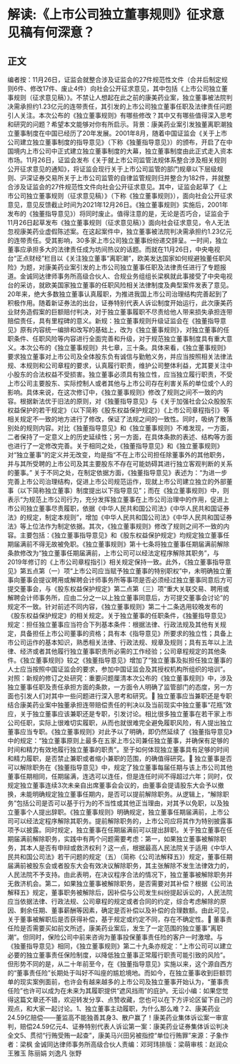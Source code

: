 # 解读:《上市公司独立董事规则》征求意见稿有何深意？
## 正文
编者按：11月26日，证监会就整合涉及证监会的27件规范性文件（合并后制定规则6件、修改17件、废止4件）向社会公开征求意见，其中包括《上市公司独立董事规则（征求意见稿）》。不禁让人想起在此之前的康美药业案，独立董事被法院判决需承担约1.23亿元的连带责任，其引发的上市公司独立董事任职及法律责任问题引人关注。本次公布的《独立董事规则》有哪些修改？其中又有哪些值得深入思考和研究的问题？希望本文能够对你有所启示。背景：康美药业案引发独董离职潮独立董事制度在中国已经历了20年发展。2001年8月，随着中国证监会《关于上市公司建立独立董事制度的指导意见》（下称《独董指导意见》）的颁布，开启了在中国境内上市公司中正式建立独立董事制度的大幕，独立董事制度由此正式走入资本市场。11月26日，证监会发布《关于就上市公司监管法规体系整合涉及相关规则公开征求意见的通知》，将证监会现行关于上市公司监管的部门规章以下层级规则、沪深证券交易所关于上市公司监管的自律监管规则归并整合为182件，并就整合涉及证监会的27件规范性文件向社会公开征求意见。其中，证监会起草了《上市公司独立董事规则（征求意见稿）》（下称《独立董事规则》），面向社会公开征求意见，意见反馈截止时间为2021年12月26日。《独立董事规则》实施后，2001年发布的《独董指导意见》）将同时废止。值得注意的是，无论是否巧合，证监会于11月26日起草发布《独立董事规则（征求意见稿）》面向社会征求意见，令人无法忽视康美药业虚假陈述案。在这起案件中，独立董事被法院判决需承担约1.23亿元的连带责任。受其影响，30多家上市公司独立董事纷纷递交辞呈。一时间，独立董事应承担多大的法律责任成为坊间热议的话题。而就在11月26日，中央电视台“正点财经”栏目以《关注独立董事“离职潮”，欧美发达国家如何规避独董任职风险》为题，对康美药业案引发的上市公司独立董事任职及法律责任进行了专题报道。金诚同达律师事务所高级合伙人、合规业务组组长梁枫就此事接受了中央电视台的采访，就欧美国家独立董事的任职风险相关法律制度及典型案件发表了意见。20年来，绝大多数独立董事认真履职，为推进我国上市公司治理结构完善起到了积极作用。随着新证券法的出台，证券特别代表人诉讼制度开始运行，此次康美药业财务造假案的巨额赔付判决，对于独立董事履职不尽责给他人带来损失承担连带赔偿责任，具有里程碑的意义。新规：独立董事规则升级证监会在《独董指导意见》原有内容统一编排和改写的基础上，改为《独立董事规则》，对独立董事的任职条件、任职风险等内容进行全面完善和升级，对于规范独立董事制度具有重大意义。本次公布的《独立董事规则》共七章，三十条。具体来看，《独立董事规则》要求独立董事对上市公司及全体股东负有诚信与勤勉义务，并应当按照相关法律法规、本规则和公司章程的要求，认真履行职责，维护公司整体利益，尤其要关注中小股东的合法权益不受损害。独立董事必须具有独立性，应当独立履行职责，不受上市公司主要股东、实际控制人或者其他与上市公司存在利害关系的单位或个人的影响。具体来说，在这次修订中，《独立董事规则》修改了规则之间不一致的内容。根据新法优于旧法的原则，对《独董指导意见》与《关于加强社会公众股股东权益保护的若干规定》（以下简称《股东权益保护规定》）《上市公司章程指引》等相关规定不一致的地方进行了修改，保证了法规之间的一致性。同时，吸纳了散落别处的规则内容。对比《独董指导意见》和《独立董事规则》不难发现，一方面，二者保持了一定意义上的历史延续性；另一方面，在具体条款的表述、结构等方面也进行了一定修改完善。关于相同之处，《独董指导意见》和《独立董事规则》对“独立董事”的定义并无改变，均是指“不在上市公司担任除董事外的其他职务，并与其所受聘的上市公司及其主要股东不存在可能妨碍其进行独立客观判断的关系的董事。” 关于不同之处，在制定依据方面，《独董指导意见》表述为：“为进一步完善上市公司治理结构，促进上市公司规范运作，现就上市公司建立独立的外部董事（以下简称独立董事）制度提出以下指导意见”；而在《独立董事规则》中，则表示“为规范上市公司行为，充分发挥独立董事在上市公司治理中的作用，促进上市公司独立董事尽责履职，依据《中华人民共和国公司法》《中华人民共和国证券法》的规定，制定本规则”，增加《中华人民共和国公司法》《中华人民共和国证券法》等上位法作为制定依据。其次，《独立董事规则》修改了规则之间不一致的内容。主要包括：《独立董事指导意见》和《股东权益保护规定》均规定独立董事任期届满前不得无故被免职。《独立董事规则》第十七条将独立董事任期届满前解除条款修改为“独立董事任期届满前，上市公司可以经法定程序解除其职务”，与2019年修订的《上市公司章程指引》相关规定保持一致。此外，《独立董事指导意见》第五点第（一）项“上市公司应当赋予独立董事的特别职权”中，未明确独立董事向董事会提议聘用或解聘会计师事务所等事项是否必须经过独立董事同意后方可提交董事会，与《股东权益保护规定》第二点第（三）项“重大关联交易、聘用或解聘会计师事务所，应由二分之一以上独立董事同意后，方可提交董事会讨论”的规定不一致。针对前述不同内容，《独立董事规则》第二十二条选用较晚发布的《股东权益保护规定》的相关规定。关于独立董事的任职条件，《独董指导意见》规定：担任独立董事应当符合下列基本条件：根据法律、行政法规及其他有关规定，具备担任上市公司董事的资格；具有本《指导意见》所要求的独立性；具备上市公司运作的基本知识，熟悉相关法律、行政法规、规章及规则；具有五年以上法律、经济或者其他履行独立董事职责所必需的工作经验；公司章程规定的其他条件。《独立董事规则》较之《独董指导意见》增加了“独立董事及拟担任独立董事的人士应当按照中国证监会的要求，参加中国证监会及其授权机构所组织的培训”。对照：新规的修订之处研究：重要问题厘清本次公布的《独立董事规则》中，涉及独立董事任职及责任承担方面的条款，一方面令人明确了监管部门的态度，另一方面也引发人们对其中一些问题进行深入思考和研究。🔹 独立董事应当兼职还是专职结合康美药业案中独董承担连带赔偿责任的判决以及当前现实中独立董事“花瓶”效应，关于独立董事应该兼职还是专职，引发讨论。相比很多独立董事在若干家上市公司任职，实际上很难切实履职，从而也就很难完全避免履职风险，有人提出独立董事应当专职。《独立董事规则》对此予以了明确，即仍然延续了《独董指导意见》中的规定：“独立董事原则上最多在五家上市公司兼任独立董事，并确保有足够的时间和精力有效地履行独立董事的职责”。至于如何体现独立董事具有足够的时间和精力履职，是否禁止兼职或者缩小兼职的范围，的确值得研究。🔹 独立董事是否可以解除职务在《独董指导意见》中，规定了独立董事每届任期与该上市公司其他董事任期相同，任期届满，连选可以连任，但是连任时间不得超过六年；同时，仅规定独立董事连续3次未亲自出席董事会会议的，由董事会提请股东大会予以撤换，未能明确规定独立董事任期内，是否可以提前解除职务。从逻辑上，“解除职务”包括公司是否可以基于行为的不当性或其他正当理由，对其予以免职，以及独立董事个人提出辞职。《独立董事规则》明确规定，独立董事任期届满前，上市公司可以经法定程序解除其职务。提前解除职务的，上市公司应将其作为特别披露事项予以披露。同时规定，独立董事在任期届满前可以提出辞职。关于独立董事在任期届满前解除职务，实践中有两个问题需要考虑：第一，如果独立董事被解除职务，其本人是否有申辩或救济权利？这一点，根据最高人民法院关于适用《中华人民共和国公司法》若干问题的规定（五）（简称《公司法解释五》）规定，董事任期届满前被股东会或者股东大会有效决议解除职务，其主张解除不发生法律效力的，人民法院不予支持。由此表明，在决议程序合法的情况下，独立董事被解除职务并无救济机会。第二，如果独立董事被解除职务，是否需要对其补偿？根据《公司法解释五》规定，董事职务被解除后，因补偿与公司发生纠纷提起诉讼的，人民法院应当依据法律、行政法规、公司章程的规定或者合同的约定，综合考虑解除的原因、剩余任期、董事薪酬等因素，确定是否补偿以及补偿的合理数额。由此可见，关于董事被解职后是否获得补偿，基于规定或约定不同，存在不确定性。🔹 董事责任险是否需要买如前文所述，康美药业案后，发生了一定范围的独立董事“离职潮”。但同时，保险公司中前来咨询为董事投保董事责任险的客户一时激增。与《独董指导意见》相同，《独立董事规则》第二十九条亦规定：“上市公司可以建立必要的独立董事责任保险制度，以降低独立董事正常履行职责可能引致的风险”。但形势不同的是，从二十年前至今，在《独董指导意见》实施以来，这个源自西方的“董事责任险”长期处于叫好不叫座的尴尬境地。而如今，在独立董事收到巨额罚单的现实案例面前，也许会有越来越多的上市公司及独立董事开始认为，“董事责任险”也许可以成为在未来为其履职提供“遮风挡雨”的庇护。无讼小编：如果您觉得这篇文章还不错，欢迎转发分享、点赞收藏，您也可以在下方评论区留下自己的观点，和大家一起讨论。1、独立董事主动履职，为什么那么难？2、康美药业24.59亿赔偿——董监高不能独善其身3、散户赢了！康美药业集体诉讼案一审宣判，赔偿24.59亿元4、证券特别代表人诉讼第一案：康美药业证券集体诉讼判决全文5、贯彻“行贿受贿一起查”，康美马兴田另被指控“单位行贿罪”来源：子象作者：梁枫 金诚同达律师事务所高级合伙人责编：邓珂玮排版：梁萌审核：赵润众 王雅玉 陈丽娟 刘逸凡 张野